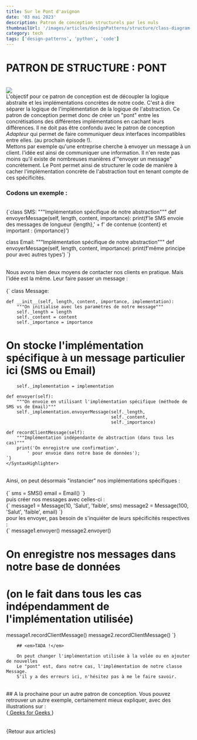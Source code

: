 ```yaml
---
title: Sur le Pont d'avignon
date: '03 mai 2023'
description: Patron de conception structurels par les nuls
thumbnailUrl: '/images/articles/designPatterns/structure/class-diagram-bridge-method.png'
category: tech
tags: ['design-patterns', 'python', 'code']
---
```


# PATRON DE STRUCTURE : PONT

<br />
<Image
  src={`/images/articles/designPatterns/structure/class-diagram-bridge-method.png`}
/>
<br />

<div>
  L'objectif pour ce patron de conception est de découpler la logique abstraite
  et les implémentations concrètes de notre code. C'est à dire séparer la
  logique de l'implémentation de la logique de l'abstraction. Ce patron de
  conception permet donc de créer un "pont" entre les concrétisations des
  différentes implémentations en cachant leurs différences. Il ne doit pas être
  confondu avec le patron de conception <em>Adapteur</em> qui permet de faire
  communiquer deux interfaces incompatibles entre elles. (au prochain épisode
  !).
  <br />
  Mettons par exemple qu'une entreprise cherche à envoyer un message à un
  client. l'idée est ainsi de communiquer une information. Il n'en reste pas
  moins qu'il existe de nombreuses manières d'"envoyer un message" concrètement.
  Le Pont permet ainsi de structurer le code de manière à cacher
  l'implémentation concrète de l'abstraction tout en tenant compte de ces
  spécificités.
</div>

### Codons un exemple :

<br />
<SyntaxHighlighter language="python">
{`class SMS:
	"""Implémentation spécifique de notre abstraction"""
	def envoyerMessage(self, length, content, importance):
		print(f'le SMS envoie des messages de longueur {length},' +
		f' de contenue {content} et important : {importance}')

class Email:
"""Implémentation spécifique de notre abstraction"""
def envoyerMessage(self, length, content, importance):
print(f'même principe pour avec autres types')
`}

</SyntaxHighlighter>
<br />

<div>
  Nous avons bien deux moyens de contacter nos clients en pratique. Mais l'idée
  est la même. Leur faire passer un message :
</div>

<br />
<SyntaxHighlighter language="python">
{`
class Message:

    def __init__(self, length, content, importance, implementation):
    	"""On initialise avec les paramètres de notre message"""
    	self._length = length
    	self._content = content
    	self._importance = importance

# On stocke l'implémentation spécifique à un message particulier ici (SMS ou Email)

    	self._implementation = implementation

    def envoyer(self):
    	"""On envoie en utilisant l'implémentation spécifique (méthode de SMS vs de Email)"""
    	self._implementation.envoyerMessage(self._length,
    										self._content,
    										self._importance)

    def recordClientMessage(self):
    	"""Implémentation indépendante de abstraction (dans tous les cas)"""
    	print('On enregistre une confirmation',
    		' pour envoie dans notre base de données');
    `}
    </SyntaxHighlighter>

<br />

<div>
  Ainsi, on peut désormais "instancier" nos implémentations spécifiques :
</div>

<br />
<SyntaxHighlighter language="python">
  {`
sms = SMS()
email = Email()
		`}
</SyntaxHighlighter>

<br />
puis créer nos messages avec celles-ci :
<br />

<SyntaxHighlighter language="python">
  {`
message1 = Message(10, 'Salut', 'faible', sms)
message2 = Message(100, 'Salut', 'faible', email)
		`}
</SyntaxHighlighter>

<br />
pour les envoyer, pas besoin de s'inquiéter de leurs spécificités respectives :
<br />

<SyntaxHighlighter language="python">
{`
message1.envoyer()
message2.envoyer()

# On enregistre nos messages dans notre base de données

# (on le fait dans tous les cas indépendamment de l'implémentation utilisée)

message1.recordClientMessage()
message2.recordClientMessage()
`}

</SyntaxHighlighter>

    	## <em>TADA !</em>

    	On peut changer l'implémentation utilisée à la volée ou en ajouter de nouvelles
    	Le "pont" est, dans notre cas, l'implémentation de notre classe Message.
    	S'il y a des erreurs ici, n'hésitez pas à me le faire savoir.

<br />
## A la prochaine pour un autre patron de conception. Vous pouvez retrouver un autre
exemple, certainement mieux expliquer, avec des illustrations sur :
<div>{<a
    href="https://www.geeksforgeeks.org/bridge-method-python-design-patterns/"
    target="_blank"
    className="underline underline-offset-2"
  >
    Geeks for Geeks
  </a>}</div>

<br />
<br />

<div>{<MyLink href={'/blog'}>Retour aux articles</MyLink>}</div>

